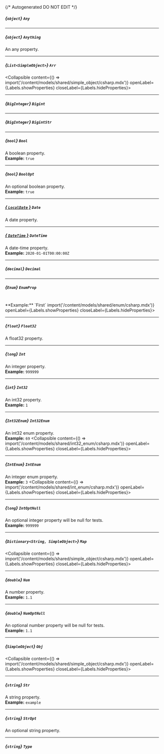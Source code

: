 {/* Autogenerated DO NOT EDIT  */}

##### *{`object`}* `Any`

---
##### *{`object`}* `Anything`
An any property.

---
##### *{`List<SimpleObject>`}* `Arr`
<Collapsible content={() => import('/content/models/shared/simple_object/csharp.mdx')} openLabel={Labels.showProperties} closeLabel={Labels.hideProperties}>
</Collapsible>

---
##### *{`BigInteger`}* `Bigint`

---
##### *{`BigInteger`}* `BigintStr`

---
##### *{`bool`}* `Bool`
A boolean property.
<br/>
**Example:** `true`

---
##### *{`bool`}* `BoolOpt`
An optional boolean property.
<br/>
**Example:** `true`

---
##### [*{ `LocalDate` }*](https://nodatime.org/3.1.x/api/NodaTime.LocalDate.html) `Date`
A date property.

---
##### [*{ `DateTime` }*](https://learn.microsoft.com/en-us/dotnet/api/system.datetime?view=net-5.0) `DateTime`
A date\-time property.
<br/>
**Example:** `2020-01-01T00:00:00Z`

---
##### *{`decimal`}* `Decimal`

---
##### *{`Enum`}* `EnumProp`
<br/>
**Example:** `First`
<Collapsible content={() => import('/content/models/shared/enum/csharp.mdx')} openLabel={Labels.showProperties} closeLabel={Labels.hideProperties}>
</Collapsible>

---
##### *{`float`}* `Float32`
A float32 property.

---
##### *{`long`}* `Int`
An integer property.
<br/>
**Example:** `999999`

---
##### *{`int`}* `Int32`
An int32 property.
<br/>
**Example:** `1`

---
##### *{`Int32Enum`}* `Int32Enum`
An int32 enum property.
<br/>
**Example:** `69`
<Collapsible content={() => import('/content/models/shared/int32_enum/csharp.mdx')} openLabel={Labels.showProperties} closeLabel={Labels.hideProperties}>
</Collapsible>

---
##### *{`IntEnum`}* `IntEnum`
An integer enum property.
<br/>
**Example:** `3`
<Collapsible content={() => import('/content/models/shared/int_enum/csharp.mdx')} openLabel={Labels.showProperties} closeLabel={Labels.hideProperties}>
</Collapsible>

---
##### *{`long`}* `IntOptNull`
An optional integer property will be null for tests.
<br/>
**Example:** `999999`

---
##### *{`Dictionary<String, SimpleObject>`}* `Map`
<Collapsible content={() => import('/content/models/shared/simple_object/csharp.mdx')} openLabel={Labels.showProperties} closeLabel={Labels.hideProperties}>
</Collapsible>

---
##### *{`double`}* `Num`
A number property.
<br/>
**Example:** `1.1`

---
##### *{`double`}* `NumOptNull`
An optional number property will be null for tests.
<br/>
**Example:** `1.1`

---
##### *{`SimpleObject`}* `Obj`
<Collapsible content={() => import('/content/models/shared/simple_object/csharp.mdx')} openLabel={Labels.showProperties} closeLabel={Labels.hideProperties}>
</Collapsible>

---
##### *{`string`}* `Str`
A string property.
<br/>
**Example:** `example`

---
##### *{`string`}* `StrOpt`
An optional string property.

---
##### *{`string`}* `Type`



